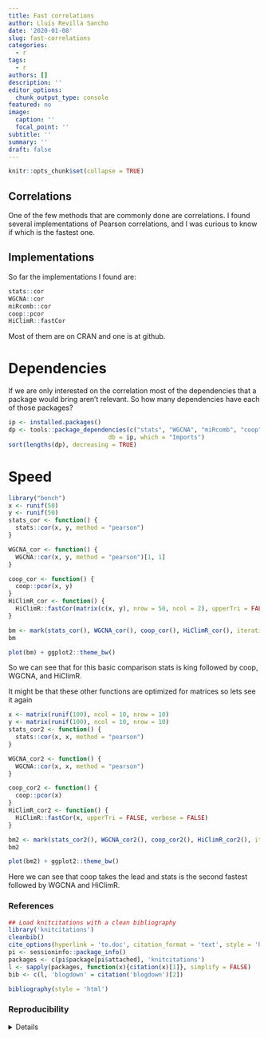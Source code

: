 ```yaml
---
title: Fast correlations
author: Lluís Revilla Sancho
date: '2020-01-08'
slug: fast-correlations
categories:
  - r
tags:
  - r
authors: []
description: ''
editor_options:
  chunk_output_type: console
featured: no
image:
  caption: ''
  focal_point: ''
subtitle: ''
summary: ''
draft: false
---
```


```r
knitr::opts_chunk$set(collapse = TRUE)
```


## Correlations

One of the few methods that are commonly done are correlations. 
I found several implementations of Pearson correlations, 
and I was curious to know if which is the fastest one.

## Implementations

So far the implementations I found are:

```r
stats::cor
WGCNA::cor
miRcomb::cor
coop::pcor
HiClimR::fastCor
```

Most of them are on CRAN and one is at github.

# Dependencies

If we are only interested on the correlation most of the dependencies that a package would bring aren't relevant.
So how many dependencies have each of those packages?

```r
ip <- installed.packages()
dp <- tools::package_dependencies(c("stats", "WGCNA", "miRcomb", "coop", "HiClimR"), 
                            db = ip, which = "Imports")
sort(lengths(dp), decreasing = TRUE)
```


# Speed

```r
library("bench")
x <- runif(50)
y <- runif(50)
stats_cor <- function() {
  stats::cor(x, y, method = "pearson")
}

WGCNA_cor <- function() {
  WGCNA::cor(x, y, method = "pearson")[1, 1]
}

coop_cor <- function() {
  coop::pcor(x, y)
}
HiClimR_cor <- function() {
  HiClimR::fastCor(matrix(c(x, y), nrow = 50, ncol = 2), upperTri = FALSE, verbose = FALSE)[2, 1]
}

bm <- mark(stats_cor(), WGCNA_cor(), coop_cor(), HiClimR_cor(), iterations = 10000)
bm
```

```r
plot(bm) + ggplot2::theme_bw()
```

So we can see that for this basic comparison stats is king followed by coop, WGCNA, and HiClimR.

It might be that these other functions are optimized for matrices so lets see it again


```r
x <- matrix(runif(100), ncol = 10, nrow = 10)
y <- matrix(runif(100), ncol = 10, nrow = 10)
stats_cor2 <- function() {
  stats::cor(x, x, method = "pearson")
}

WGCNA_cor2 <- function() {
  WGCNA::cor(x, x, method = "pearson")
}

coop_cor2 <- function() {
  coop::pcor(x)
}
HiClimR_cor2 <- function() {
  HiClimR::fastCor(x, upperTri = FALSE, verbose = FALSE)
}

bm2 <- mark(stats_cor2(), WGCNA_cor2(), coop_cor2(), HiClimR_cor2(), iterations = 10000)
bm2
```


```r
plot(bm2) + ggplot2::theme_bw()
```

Here we can see that coop takes the lead and stats is the second fastest followed by WGCNA and HiClimR.

### References

```r
## Load knitcitations with a clean bibliography
library('knitcitations')
cleanbib()
cite_options(hyperlink = 'to.doc', citation_format = 'text', style = 'html')
pi <- sessioninfo::package_info()
packages <- c(pi$package[pi$attached], 'knitcitations')
l <- sapply(packages, function(x){citation(x)[1]}, simplify = FALSE)
bib <- c(l, 'blogdown' = citation('blogdown')[2])
```

```r
bibliography(style = 'html')
```

### Reproducibility

<details>
```r
## Reproducibility info
options(width = 120)
sessioninfo::session_info()
```
</details>
